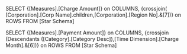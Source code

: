 SELECT 
{[Measures].[Charge Amount]} on COLUMNS,
{crossjoin( [Corporation].[Corp Name].children,[Corporation].[Region No].&[7])} on ROWS
FROM [Star Schema]


SELECT 
{[Measures].[Payment Amount]} on COLUMNS,
{crossjoin (Descendants ([Category].[Category Desc]),[Time Dimension].[Charge Month].&[6])} on ROWS
FROM [Star Schema]